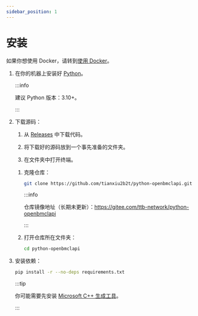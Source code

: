 ```yaml
---
sidebar_position: 1
---
```



# 安装

如果你想使用 Docker，请转到[使用 Docker](/docs/use-docker)。

1. 在你的机器上安装好 [Python](https://www.python.org/)。

    :::info

    建议 Python 版本：3.10+。

    :::

2. 下载源码：

    <Tabs>
    <TabItem value="c1" label="下载 Release" default>

    1. 从 [Releases](https://github.com/TTB-Network/python-openbmclapi/releases) 中下载代码。

    2. 将下载好的源码放到一个事先准备的文件夹。

    3. 在文件夹中打开终端。

    </TabItem>
    <TabItem value="c2" label="使用 Git 克隆">

    1. 克隆仓库：

        ```sh
        git clone https://github.com/tianxiu2b2t/python-openbmclapi.git
        ```

        :::info

        仓库镜像地址（长期未更新）：https://gitee.com/ttb-network/python-openbmclapi

        :::

    2. 打开仓库所在文件夹：

        ```sh
        cd python-openbmclapi
        ```
    
    </TabItem>
    </Tabs>

3. 安装依赖：

    ```sh
    pip install -r --no-deps requirements.txt
    ```

    :::tip

    你可能需要先安装 [Microsoft C++ 生成工具](https://visualstudio.microsoft.com/visual-cpp-build-tools/)。

    :::

